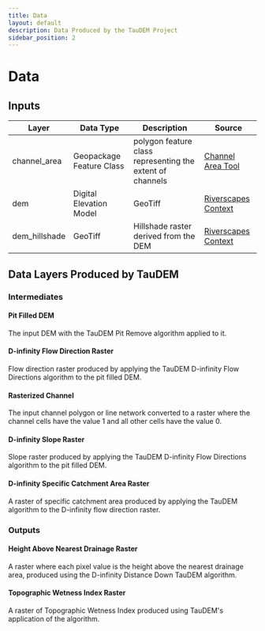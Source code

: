 ```yaml
---
title: Data
layout: default
description: Data Produced by the TauDEM Project
sidebar_position: 2
---
```


# Data

## Inputs

|Layer|Data Type|Description|Source|
|---|---|---|---|
|channel_area|Geopackage Feature Class|polygon feature class representing the extent of channels|[Channel Area Tool](https://tools.riverscapes.net/channelarea/data/#CHANNEL_AREA)|
|dem|Digital Elevation Model|GeoTiff|[Riverscapes Context](https://tools.riverscapes.net/rscontext/data/#DEM)|
|dem_hillshade|GeoTiff|Hillshade raster derived from the DEM|[Riverscapes Context](https://tools.riverscapes.net/rscontext/data/#HILLSHADE)|


## Data Layers Produced by TauDEM

### Intermediates

<h4><a name="PITFILL">Pit Filled DEM</a></h4>

The input DEM with the TauDEM Pit Remove algorithm applied to it.

<h4><a name="DINFFLOWDIR_ANG">D-infinity Flow Direction Raster</a></h4>

Flow direction raster produced by applying the TauDEM D-infinity Flow Directions algorithm to the pit filled DEM.

<h4><a name="RASTERIZED_CHANNEL">Rasterized Channel</a></h4>

The input channel polygon or line network converted to a raster where the channel cells have the value 1 and all other cells have the value 0.

<h4><a name="DINFFLOWDIR_SLP">D-infinity Slope Raster</a></h4>

Slope raster produced by applying the TauDEM D-infinity Flow Directions algorithm to the pit filled DEM.

<h4><a name="AREADINF_SCA">D-infinity Specific Catchment Area Raster</a></h4>

A raster of specific catchment area produced by applying the TauDEM algorithm to the D-infinity flow direction raster.

### Outputs 

<h4><a name="HAND_RASTER">Height Above Nearest Drainage Raster</a></h4>

A raster where each pixel value is the height above the nearest drainage area, produced using the D-infinity Distance Down TauDEM algorithm.

<h4><a name="TWI_RASTER">Topographic Wetness Index Raster</a></h4>

A raster of Topographic Wetness Index produced using TauDEM's application of the algorithm.
